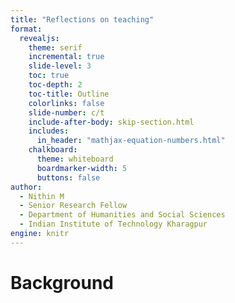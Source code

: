 ```yaml
---
title: "Reflections on teaching"
format: 
  revealjs:
    theme: serif
    incremental: true
    slide-level: 3
    toc: true
    toc-depth: 2
    toc-title: Outline
    colorlinks: false
    slide-number: c/t
    include-after-body: skip-section.html
    includes:
      in_header: "mathjax-equation-numbers.html"
    chalkboard:
      theme: whiteboard
      boardmarker-width: 5
      buttons: false
author:
  - Nithin M 
  - Senior Research Fellow 
  - Department of Humanities and Social Sciences 
  - Indian Institute of Technology Kharagpur
engine: knitr
---
```

# Background